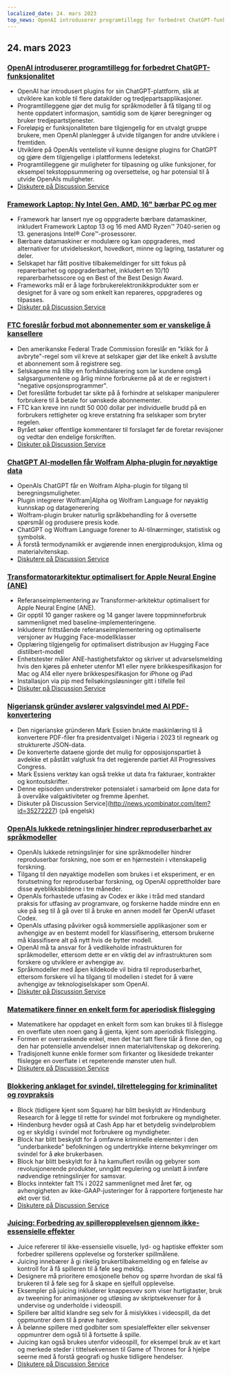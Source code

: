 ```yaml
---
localized_date: 24. mars 2023
top_news: OpenAI introduserer programtillegg for forbedret ChatGPT-funksjonalitet
---
```




<CallToAction />

<Steps>

## 24. mars 2023

### [OpenAI introduserer programtillegg for forbedret ChatGPT-funksjonalitet](https://openai.com/blog/chatgpt-plugins)

- OpenAI har introdusert plugins for sin ChatGPT-plattform, slik at utviklere kan koble til flere datakilder og tredjepartsapplikasjoner.
- Programtilleggene gjør det mulig for språkmodeller å få tilgang til og hente oppdatert informasjon, samtidig som de kjører beregninger og bruker tredjepartstjenester.
- Foreløpig er funksjonaliteten bare tilgjengelig for en utvalgt gruppe brukere, men OpenAI planlegger å utvide tilgangen for andre utviklere i fremtiden.
- Utviklere på OpenAIs venteliste vil kunne designe plugins for ChatGPT og gjøre dem tilgjengelige i plattformens ledetekst.
- Programtilleggene gir muligheter for tilpasning og ulike funksjoner, for eksempel tekstoppsummering og oversettelse, og har potensial til å utvide OpenAIs muligheter.
- [Diskutere på Discussion Service](http://news.ycombinator.com/item?id=35277677)

### [Framework Laptop: Ny Intel Gen, AMD, 16" bærbar PC og mer](https://frame.work/)

- Framework har lansert nye og oppgraderte bærbare datamaskiner, inkludert Framework Laptop 13 og 16 med AMD Ryzen™ 7040-serien og 13. generasjons Intel® Core™-prosessorer.
- Bærbare datamaskiner er modulære og kan oppgraderes, med alternativer for utvidelseskort, hovedkort, minne og lagring, tastaturer og deler.
- Selskapet har fått positive tilbakemeldinger for sitt fokus på reparerbarhet og oppgraderbarhet, inkludert en 10/10 reparerbarhetsscore og en Best of the Best Design Award.
- Frameworks mål er å lage forbrukerelektronikkprodukter som er designet for å vare og som enkelt kan repareres, oppgraderes og tilpasses.
- [Diskuter på Discussion Service](http://news.ycombinator.com/item?id=35277660)

### [FTC foreslår forbud mot abonnementer som er vanskelige å kansellere](https://www.theverge.com/2023/3/23/23652373/ftc-click-to-cancel-subscription-service-dark-patterns-ban)

- Den amerikanske Federal Trade Commission foreslår en "klikk for å avbryte"-regel som vil kreve at selskaper gjør det like enkelt å avslutte et abonnement som å registrere seg.
- Selskapene må tilby en forhåndsklarering som lar kundene omgå salgsargumentene og årlig minne forbrukerne på at de er registrert i "negative opsjonsprogrammer".
- Det foreslåtte forbudet tar sikte på å forhindre at selskaper manipulerer forbrukere til å betale for uønskede abonnementer.
- FTC kan kreve inn rundt 50 000 dollar per individuelle brudd på en forbrukers rettigheter og kreve erstatning fra selskaper som bryter regelen.
- Byrået søker offentlige kommentarer til forslaget før de foretar revisjoner og vedtar den endelige forskriften.
- [Diskuter på Discussion Service](http://news.ycombinator.com/item?id=35274519)

### [ChatGPT AI-modellen får Wolfram Alpha-plugin for nøyaktige data](https://writings.stephenwolfram.com/2023/03/chatgpt-gets-its-wolfram-superpowers/)

- OpenAIs ChatGPT får en Wolfram Alpha-plugin for tilgang til beregningsmuligheter.
- Plugin integrerer Wolfram|Alpha og Wolfram Language for nøyaktig kunnskap og datagenerering
- Wolfram-plugin bruker naturlig språkbehandling for å oversette spørsmål og produsere presis kode.
- ChatGPT og Wolfram Language forener to AI-tilnærminger, statistisk og symbolsk.
- Å forstå termodynamikk er avgjørende innen energiproduksjon, klima og materialvitenskap.
- [Diskutere på Discussion Service](http://news.ycombinator.com/item?id=35277925)

### [Transformatorarkitektur optimalisert for Apple Neural Engine (ANE)](https://github.com/apple/ml-ane-transformers)

- Referanseimplementering av Transformer-arkitektur optimalisert for Apple Neural Engine (ANE).
- Gir opptil 10 ganger raskere og 14 ganger lavere toppminneforbruk sammenlignet med baseline-implementeringene.
- Inkluderer frittstående referanseimplementering og optimaliserte versjoner av Hugging Face-modellklasser
- Opplæring tilgjengelig for optimalisert distribusjon av Hugging Face distilbert-modell
- Enhetstester måler ANE-hastighetsfaktor og skriver ut advarselsmelding hvis den kjøres på enheter utenfor M1 eller nyere brikkespesifikasjon for Mac og A14 eller nyere brikkespesifikasjon for iPhone og iPad
- Installasjon via pip med feilsøkingsløsninger gitt i tilfelle feil
- [Diskuter på Discussion Service](http://news.ycombinator.com/item?id=35282325)

### [Nigeriansk gründer avslører valgsvindel med AI PDF-konvertering](https://markessien.com/posts/drama_of_transcription/)

- Den nigerianske gründeren Mark Essien brukte maskinlæring til å konvertere PDF-filer fra presidentvalget i Nigeria i 2023 til regneark og strukturerte JSON-data.
- De konverterte dataene gjorde det mulig for opposisjonspartiet å avdekke et påstått valgfusk fra det regjerende partiet All Progressives Congress.
- Mark Essiens verktøy kan også trekke ut data fra fakturaer, kontrakter og kontoutskrifter.
- Denne episoden understreker potensialet i samarbeid om åpne data for å overvåke valgaktiviteter og fremme åpenhet.
- Diskuter på Discussion Service](http://news.ycombinator.com/item?id=35272227) (på engelsk)

### [OpenAIs lukkede retningslinjer hindrer reproduserbarhet av språkmodeller](https://aisnakeoil.substack.com/p/openais-policies-hinder-reproducible)

- OpenAIs lukkede retningslinjer for sine språkmodeller hindrer reproduserbar forskning, noe som er en hjørnestein i vitenskapelig forskning.
- Tilgang til den nøyaktige modellen som brukes i et eksperiment, er en forutsetning for reproduserbar forskning, og OpenAI opprettholder bare disse øyeblikksbildene i tre måneder.
- OpenAIs forhastede utfasing av Codex er ikke i tråd med standard praksis for utfasing av programvare, og forskerne hadde mindre enn en uke på seg til å gå over til å bruke en annen modell før OpenAI utfaset Codex.
- OpenAIs utfasing påvirker også kommersielle applikasjoner som er avhengige av en bestemt modell for klassifisering, ettersom brukerne må klassifisere alt på nytt hvis de bytter modell.
- OpenAI må ta ansvar for å vedlikeholde infrastrukturen for språkmodeller, ettersom dette er en viktig del av infrastrukturen som forskere og utviklere er avhengige av.
- Språkmodeller med åpen kildekode vil bidra til reproduserbarhet, ettersom forskere vil ha tilgang til modellen i stedet for å være avhengige av teknologiselskaper som OpenAI.
- [Diskuter på Discussion Service](http://news.ycombinator.com/item?id=35269304)

### [Matematikere finner en enkelt form for aperiodisk flislegging](https://www.newscientist.com/article/2365363-mathematicians-discover-shape-that-can-tile-a-wall-and-never-repeat/)

- Matematikere har oppdaget en enkelt form som kan brukes til å flislegge en overflate uten noen gang å gjenta, kjent som aperiodisk flislegging.
- Formen er overraskende enkel, men det har tatt flere tiår å finne den, og den har potensielle anvendelser innen materialvitenskap og dekorering.
- Tradisjonelt kunne enkle former som firkanter og likesidede trekanter flislegge en overflate i et repeterende mønster uten hull.
- [Diskutere på Discussion Service](http://news.ycombinator.com/item?id=35273707)

### [Blokkering anklaget for svindel, tilrettelegging for kriminalitet og rovpraksis](https://hindenburgresearch.com/block/)

- Block (tidligere kjent som Square) har blitt beskyldt av Hindenburg Research for å legge til rette for svindel mot forbrukere og myndigheter.
- Hindenburg hevder også at Cash App har et betydelig svindelproblem og er skyldig i svindel mot forbrukere og myndigheter.
- Block har blitt beskyldt for å omfavne kriminelle elementer i den "underbankede" befolkningen og undertrykke interne bekymringer om svindel for å øke brukerbasen.
- Block har blitt beskyldt for å ha kamuflert rovlån og gebyrer som revolusjonerende produkter, unngått regulering og unnlatt å innføre nødvendige retningslinjer for samsvar.
- Blocks inntekter falt 1% i 2022 sammenlignet med året før, og avhengigheten av ikke-GAAP-justeringer for å rapportere fortjeneste har økt over tid.
- [Diskutere på Discussion Service](http://news.ycombinator.com/item?id=35273782)

### [Juicing: Forbedring av spilleropplevelsen gjennom ikke-essensielle effekter](https://garden.bradwoods.io/notes/design/juice)

- Juice refererer til ikke-essensielle visuelle, lyd- og haptiske effekter som forbedrer spillerens opplevelse og forsterker spillmålene.
- Juicing innebærer å gi rikelig brukertilbakemelding og en følelse av kontroll for å få spilleren til å føle seg mektig.
- Designere må prioritere emosjonelle behov og spørre hvordan de skal få brukeren til å føle seg for å skape en sjelfull opplevelse.
- Eksempler på juicing inkluderer knappesvev som viser hurtigtaster, bruk av tweening for animasjoner og utløsing av skriptsekvenser for å undervise og underholde i videospill.
- Spillere bør alltid klandre seg selv for å mislykkes i videospill, da det oppmuntrer dem til å prøve hardere.
- Å belønne spillere med godbiter som spesialeffekter eller sekvenser oppmuntrer dem også til å fortsette å spille.
- Juicing kan også brukes utenfor videospill, for eksempel bruk av et kart og merkede steder i tittelsekvensen til Game of Thrones for å hjelpe seerne med å forstå geografi og huske tidligere hendelser.
- [Diskutere på Discussion Service](http://news.ycombinator.com/item?id=35273139)

</Steps>
